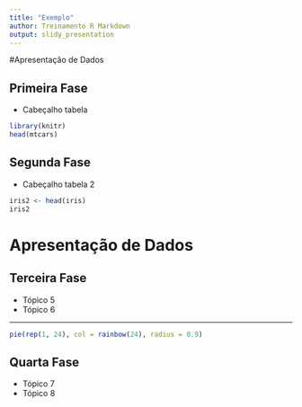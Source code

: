 ---
title: "Exemplo"
author: Treinamento R Markdown
output: slidy_presentation
---

#Apresentação de Dados

## Primeira Fase

- Cabeçalho tabela

```{r}
library(knitr)
head(mtcars)
```

## Segunda Fase

- Cabeçalho tabela 2
```{r}
iris2 <- head(iris)
iris2
```


# Apresentação de Dados 

## Terceira Fase

- Tópico 5
- Tópico 6

---

```{r, echo=FALSE}
pie(rep(1, 24), col = rainbow(24), radius = 0.9)
```

## Quarta Fase

- Tópico 7
- Tópico 8
